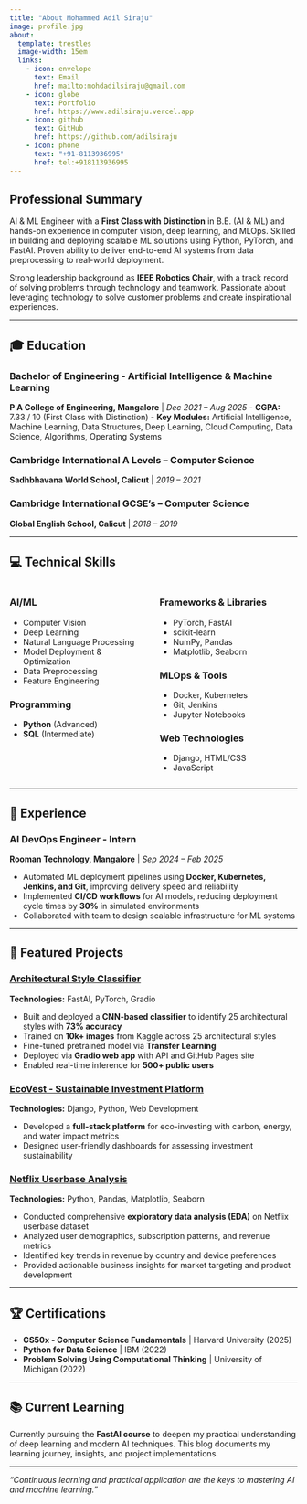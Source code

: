 ```yaml
---
title: "About Mohammed Adil Siraju"
image: profile.jpg
about:
  template: trestles
  image-width: 15em
  links:
    - icon: envelope
      text: Email
      href: mailto:mohdadilsiraju@gmail.com
    - icon: globe
      text: Portfolio
      href: https://www.adilsiraju.vercel.app
    - icon: github
      text: GitHub
      href: https://github.com/adilsiraju
    - icon: phone
      text: "+91-8113936995"
      href: tel:+918113936995
---
```


## Professional Summary

AI & ML Engineer with a **First Class with Distinction** in B.E. (AI & ML) and hands-on experience in computer vision, deep learning, and MLOps. Skilled in building and deploying scalable ML solutions using Python, PyTorch, and FastAI. Proven ability to deliver end-to-end AI systems from data preprocessing to real-world deployment. 

Strong leadership background as **IEEE Robotics Chair**, with a track record of solving problems through technology and teamwork. Passionate about leveraging technology to solve customer problems and create inspirational experiences.

---

## 🎓 Education

### Bachelor of Engineering - Artificial Intelligence & Machine Learning
**P A College of Engineering, Mangalore** | *Dec 2021 – Aug 2025*
- **CGPA:** 7.33 / 10 (First Class with Distinction)
- **Key Modules:** Artificial Intelligence, Machine Learning, Data Structures, Deep Learning, Cloud Computing, Data Science, Algorithms, Operating Systems

### Cambridge International A Levels – Computer Science
**Sadhbhavana World School, Calicut** | *2019 – 2021*

### Cambridge International GCSE's – Computer Science
**Global English School, Calicut** | *2018 – 2019*

---

## 💻 Technical Skills

:::: {.columns}

::: {.column width="50%"}
### AI/ML
- Computer Vision
- Deep Learning
- Natural Language Processing
- Model Deployment & Optimization
- Data Preprocessing
- Feature Engineering

### Programming
- **Python** (Advanced)
- **SQL** (Intermediate)
:::

::: {.column width="50%"}
### Frameworks & Libraries
- PyTorch, FastAI
- scikit-learn
- NumPy, Pandas
- Matplotlib, Seaborn

### MLOps & Tools
- Docker, Kubernetes
- Git, Jenkins
- Jupyter Notebooks

### Web Technologies
- Django, HTML/CSS
- JavaScript
:::

::::

---

## 💼 Experience

### AI DevOps Engineer - Intern
**Rooman Technology, Mangalore** | *Sep 2024 – Feb 2025*

- Automated ML deployment pipelines using **Docker, Kubernetes, Jenkins, and Git**, improving delivery speed and reliability
- Implemented **CI/CD workflows** for AI models, reducing deployment cycle times by **30%** in simulated environments
- Collaborated with team to design scalable infrastructure for ML systems

---

## 🚀 Featured Projects

### [Architectural Style Classifier](https://github.com/adilsiraju/Architecture-Style-Classifier/)
**Technologies:** FastAI, PyTorch, Gradio

- Built and deployed a **CNN-based classifier** to identify 25 architectural styles with **73% accuracy**
- Trained on **10k+ images** from Kaggle across 25 architectural styles
- Fine-tuned pretrained model via **Transfer Learning**
- Deployed via **Gradio web app** with API and GitHub Pages site
- Enabled real-time inference for **500+ public users**

### [EcoVest - Sustainable Investment Platform](https://github.com/adilsiraju/Ecovest)
**Technologies:** Django, Python, Web Development

- Developed a **full-stack platform** for eco-investing with carbon, energy, and water impact metrics
- Designed user-friendly dashboards for assessing investment sustainability

### [Netflix Userbase Analysis](https://github.com/adilsiraju/Netflix-Userbase-EDA)
**Technologies:** Python, Pandas, Matplotlib, Seaborn

- Conducted comprehensive **exploratory data analysis (EDA)** on Netflix userbase dataset
- Analyzed user demographics, subscription patterns, and revenue metrics
- Identified key trends in revenue by country and device preferences
- Provided actionable business insights for market targeting and product development

---

## 🏆 Certifications

- **CS50x - Computer Science Fundamentals** | Harvard University (2025)
- **Python for Data Science** | IBM (2022)
- **Problem Solving Using Computational Thinking** | University of Michigan (2022)

---

## 📚 Current Learning

Currently pursuing the **FastAI course** to deepen my practical understanding of deep learning and modern AI techniques. This blog documents my learning journey, insights, and project implementations.

---

*"Continuous learning and practical application are the keys to mastering AI and machine learning."*
